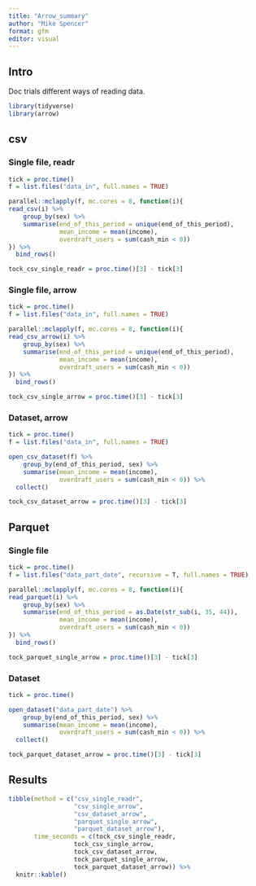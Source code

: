 ```yaml
---
title: "Arrow_summary"
author: "Mike Spencer"
format: gfm
editor: visual
---
```


## Intro

Doc trials different ways of reading data.

```r
library(tidyverse)
library(arrow)
```


## csv

### Single file, readr

```r
tick = proc.time()
f = list.files("data_in", full.names = TRUE)

parallel::mclapply(f, mc.cores = 8, function(i){
read_csv(i) %>% 
    group_by(sex) %>% 
    summarise(end_of_this_period = unique(end_of_this_period),
              mean_income = mean(income),
              overdraft_users = sum(cash_min < 0))
}) %>% 
  bind_rows()

tock_csv_single_readr = proc.time()[3] - tick[3]
```

### Single file, arrow

```r
tick = proc.time()
f = list.files("data_in", full.names = TRUE)

parallel::mclapply(f, mc.cores = 8, function(i){
read_csv_arrow(i) %>% 
    group_by(sex) %>% 
    summarise(end_of_this_period = unique(end_of_this_period),
              mean_income = mean(income),
              overdraft_users = sum(cash_min < 0))
}) %>% 
  bind_rows()

tock_csv_single_arrow = proc.time()[3] - tick[3]
```

### Dataset, arrow

```r
tick = proc.time()
f = list.files("data_in", full.names = TRUE)

open_csv_dataset(f) %>% 
    group_by(end_of_this_period, sex) %>% 
    summarise(mean_income = mean(income),
              overdraft_users = sum(cash_min < 0)) %>% 
  collect()

tock_csv_dataset_arrow = proc.time()[3] - tick[3]
```


## Parquet

### Single file

```r
tick = proc.time()
f = list.files("data_part_date", recursive = T, full.names = TRUE)

parallel::mclapply(f, mc.cores = 8, function(i){
read_parquet(i) %>% 
    group_by(sex) %>% 
    summarise(end_of_this_period = as.Date(str_sub(i, 35, 44)),
              mean_income = mean(income),
              overdraft_users = sum(cash_min < 0))
}) %>% 
  bind_rows()

tock_parquet_single_arrow = proc.time()[3] - tick[3]
```


### Dataset

```r
tick = proc.time()

open_dataset("data_part_date") %>% 
    group_by(end_of_this_period, sex) %>% 
    summarise(mean_income = mean(income),
              overdraft_users = sum(cash_min < 0)) %>% 
  collect()

tock_parquet_dataset_arrow = proc.time()[3] - tick[3]
```


## Results

```r
tibble(method = c("csv_single_readr",
                  "csv_single_arrow",
                  "csv_dataset_arrow",
                  "parquet_single_arrow",
                  "parquet_dataset_arrow"),
       time_seconds = c(tock_csv_single_readr,
                  tock_csv_single_arrow,
                  tock_csv_dataset_arrow,
                  tock_parquet_single_arrow,
                  tock_parquet_dataset_arrow)) %>% 
  knitr::kable()
```

